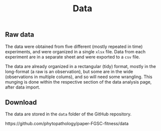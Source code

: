 % Data 

## Raw data 


The data were obtained from five different (mostly repeated in time) experiments, and were organized in a single `xlsx` file. Data from each experiment are in a separate sheet and were exported to a `csv` file.

The data are already organized in a rectangular (tidy) format, mostly in the long-format (a raw is an observation), but some are in the wide (observations in multiple colums), and so will need some wrangling. This munging is done within the respective section of the data analysis page, after data import. 


## Download 

The data are stored in the `data` folder of the GitHub repository.

https://github.com/phytopathology/paper-FGSC-fitness/data


